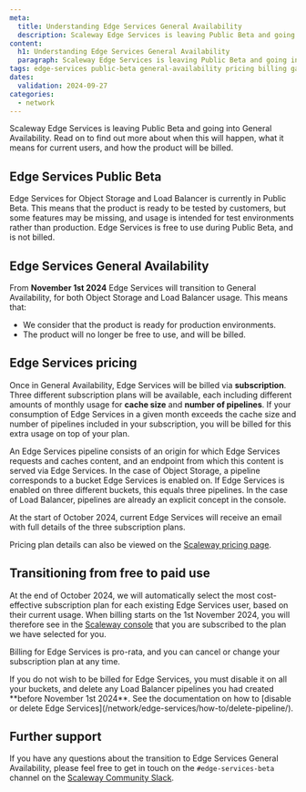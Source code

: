 ```yaml
---
meta:
  title: Understanding Edge Services General Availability
  description: Scaleway Edge Services is leaving Public Beta and going into General Availability. This page answers all your questions about the timeline, pricing and any action you need to take.
content:
  h1: Understanding Edge Services General Availability
  paragraph: Scaleway Edge Services is leaving Public Beta and going into General Availability. This page answers all your questions about the timeline, pricing and any action you need to take.
tags: edge-services public-beta general-availability pricing billing ga
dates:
  validation: 2024-09-27
categories: 
  - network
---
```


Scaleway Edge Services is leaving Public Beta and going into General Availability. Read on to find out more about when this will happen, what it means for current users, and how the product will be billed.

## Edge Services Public Beta

Edge Services for Object Storage and Load Balancer is currently in Public Beta. This means that the product is ready to be tested by customers, but some features may be missing, and usage is intended for test environments rather than production. Edge Services is free to use during Public Beta, and is not billed.

## Edge Services General Availability

From **November 1st 2024** Edge Services will transition to General Availability, for both Object Storage and Load Balancer usage. This means that:
- We consider that the product is ready for production environments.
- The product will no longer be free to use, and will be billed. 

## Edge Services pricing

Once in General Availability, Edge Services will be billed via **subscription**. Three different subscription plans will be available, each including different amounts of monthly usage for **cache size** and **number of pipelines**. If your consumption of Edge Services in a given month exceeds the cache size and number of pipelines included in your subscription, you will be billed for this extra usage on top of your plan.

<Message type="tip">
An Edge Services pipeline consists of an origin for which Edge Services requests and caches content, and an endpoint from which this content is served via Edge Services. In the case of Object Storage, a pipeline corresponds to a bucket Edge Services is enabled on. If Edge Services is enabled on three different buckets, this equals three pipelines. In the case of Load Balancer, pipelines are already an explicit concept in the console.
</Message>

At the start of October 2024, current Edge Services will receive an email with full details of the three subscription plans.

Pricing plan details can also be viewed on the [Scaleway pricing page](https://www.scaleway.com/en/pricing/network/).

## Transitioning from free to paid use

At the end of October 2024, we will automatically select the most cost-effective subscription plan for each existing Edge Services user, based on their current usage. When billing starts on the 1st November 2024, you will therefore see in the [Scaleway console](https://console.scaleway.com/) that you are subscribed to the plan we have selected for you.

Billing for Edge Services is pro-rata, and you can cancel or change your subscription plan at any time. 

<Message type="important">
If you do not wish to be billed for Edge Services, you must disable it on all your buckets, and delete any Load Balancer pipelines you had created **before November 1st 2024**. See the documentation on how to [disable or delete Edge Services](/network/edge-services/how-to/delete-pipeline/).
</Message>

## Further support

If you have any questions about the transition to Edge Services General Availability, please feel free to get in touch on the `#edge-services-beta` channel on the [Scaleway Community Slack](https://slack.scaleway.com/).